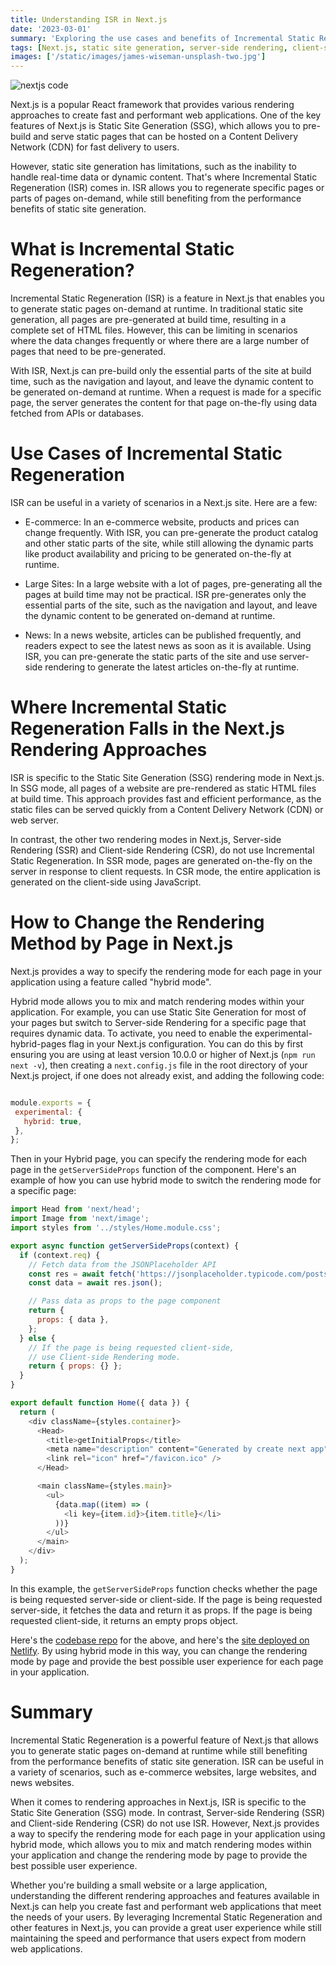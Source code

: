 ```yaml
---
title: Understanding ISR in Next.js
date: '2023-03-01'
summary: 'Exploring the use cases and benefits of Incremental Static Regeneration in Next.js, and how it fits into the different rendering approaches in the framework.'
tags: [Next.js, static site generation, server-side rendering, client-side rendering]
images: ['/static/images/james-wiseman-unsplash-two.jpg']
---
```


![nextjs code](/static/images/james-wiseman-unsplash-two.webp)

Next.js is a popular React framework that provides various rendering approaches to create fast and performant web applications. One of the key features of Next.js is Static Site Generation (SSG), which allows you to pre-build and serve static pages that can be hosted on a Content Delivery Network (CDN) for fast delivery to users.

However, static site generation has limitations, such as the inability to handle real-time data or dynamic content. That's where Incremental Static Regeneration (ISR) comes in. ISR allows you to regenerate specific pages or parts of pages on-demand, while still benefiting from the performance benefits of static site generation.

# What is Incremental Static Regeneration?

Incremental Static Regeneration (ISR) is a feature in Next.js that enables you to generate static pages on-demand at runtime. In traditional static site generation, all pages are pre-generated at build time, resulting in a complete set of HTML files. However, this can be limiting in scenarios where the data changes frequently or where there are a large number of pages that need to be pre-generated.

With ISR, Next.js can pre-build only the essential parts of the site at build time, such as the navigation and layout, and leave the dynamic content to be generated on-demand at runtime. When a request is made for a specific page, the server generates the content for that page on-the-fly using data fetched from APIs or databases.

# Use Cases of Incremental Static Regeneration

ISR can be useful in a variety of scenarios in a Next.js site. Here are a few:

- E-commerce: In an e-commerce website, products and prices can change frequently. With ISR, you can pre-generate the product catalog and other static parts of the site, while still allowing the dynamic parts like product availability and pricing to be generated on-the-fly at runtime.

- Large Sites: In a large website with a lot of pages, pre-generating all the pages at build time may not be practical. ISR pre-generates only the essential parts of the site, such as the navigation and layout, and leave the dynamic content to be generated on-demand at runtime.

- News: In a news website, articles can be published frequently, and readers expect to see the latest news as soon as it is available. Using ISR, you can pre-generate the static parts of the site and use server-side rendering to generate the latest articles on-the-fly at runtime.

# Where Incremental Static Regeneration Falls in the Next.js Rendering Approaches

ISR is specific to the Static Site Generation (SSG) rendering mode in Next.js. In SSG mode, all pages of a website are pre-rendered as static HTML files at build time. This approach provides fast and efficient performance, as the static files can be served quickly from a Content Delivery Network (CDN) or web server.

In contrast, the other two rendering modes in Next.js, Server-side Rendering (SSR) and Client-side Rendering (CSR), do not use Incremental Static Regeneration. In SSR mode, pages are generated on-the-fly on the server in response to client requests. In CSR mode, the entire application is generated on the client-side using JavaScript.

# How to Change the Rendering Method by Page in Next.js

Next.js provides a way to specify the rendering mode for each page in your application using a feature called "hybrid mode".

Hybrid mode allows you to mix and match rendering modes within your application. For example, you can use Static Site Generation for most of your pages but switch to Server-side Rendering for a specific page that requires dynamic data. To activate, you need to enable the experimental-hybrid-pages flag in your Next.js configuration. You can do this by first ensuring you are using at least version 10.0.0 or higher of Next.js (`npm run next -v`), then creating a `next.config.js` file in the root directory of your Next.js project, if one does not already exist, and adding the following code:

```Javascript

module.exports = {
 experimental: {
   hybrid: true,
 },
};

```

Then in your Hybrid page, you can specify the rendering mode for each page in the `getServerSideProps` function of the component. Here's an example of how you can use hybrid mode to switch the rendering mode for a specific page:

```Javascript
import Head from 'next/head';
import Image from 'next/image';
import styles from '../styles/Home.module.css';

export async function getServerSideProps(context) {
  if (context.req) {
    // Fetch data from the JSONPlaceholder API
    const res = await fetch('https://jsonplaceholder.typicode.com/posts');
    const data = await res.json();

    // Pass data as props to the page component
    return {
      props: { data },
    };
  } else {
    // If the page is being requested client-side,
    // use Client-side Rendering mode.
    return { props: {} };
  }
}

export default function Home({ data }) {
  return (
    <div className={styles.container}>
      <Head>
        <title>getInitialProps</title>
        <meta name="description" content="Generated by create next app" />
        <link rel="icon" href="/favicon.ico" />
      </Head>

      <main className={styles.main}>
        <ul>
          {data.map((item) => (
            <li key={item.id}>{item.title}</li>
          ))}
        </ul>
      </main>
    </div>
  );
}


```

In this example, the `getServerSideProps` function checks whether the page is being requested server-side or client-side. If the page is being requested server-side, it fetches the data and return it as props. If the page is being requested client-side, it returns an empty props object.

Here's the [codebase repo](https://github.com/dfrho/nextjs-getinitialprops) for the above, and here's the [site deployed on Netlify](https://eclectic-zabaione-3ea2da.netlify.app/). By using hybrid mode in this way, you can change the rendering mode by page and provide the best possible user experience for each page in your application.

# Summary

Incremental Static Regeneration is a powerful feature of Next.js that allows you to generate static pages on-demand at runtime while still benefiting from the performance benefits of static site generation. ISR can be useful in a variety of scenarios, such as e-commerce websites, large websites, and news websites.

When it comes to rendering approaches in Next.js, ISR is specific to the Static Site Generation (SSG) mode. In contrast, Server-side Rendering (SSR) and Client-side Rendering (CSR) do not use ISR. However, Next.js provides a way to specify the rendering mode for each page in your application using hybrid mode, which allows you to mix and match rendering modes within your application and change the rendering mode by page to provide the best possible user experience.

Whether you're building a small website or a large application, understanding the different rendering approaches and features available in Next.js can help you create fast and performant web applications that meet the needs of your users. By leveraging Incremental Static Regeneration and other features in Next.js, you can provide a great user experience while still maintaining the speed and performance that users expect from modern web applications.
